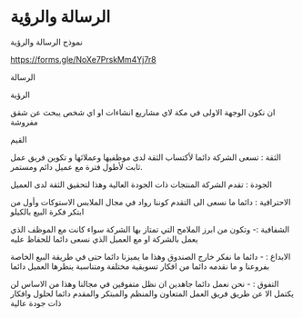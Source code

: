 # الرسالة والرؤية

نموذج الرسالة والرؤية

https://forms.gle/NoXe7PrskMm4Yj7r8

الرسالة

الرؤية 

ان نكون الوجهة الاولى في مكة لاي مشاريع انشاءات او اي شخص يبحث عن شقق مفروشة

القيم


الثقة : تسعى الشركة دائما لأكتساب الثقة لدى موظفيها وعملائها و تكوين فريق عمل ثابت لأطول فترة مع عميل دائم ومستمر.

الجودة : تقدم الشركة المنتجات ذات الجودة العالية وهذا لتحقيق الثقة لدى العميل

الاحترافية : دائما ما نسعى الى التقدم كوننا رواد في مجال الملابس الاستوكات وأول من ابتكر فكرة البيع بالكيلو

الشفافية :- وتكون من ابرز الملامح التي تمتاز بها الشركة سواء كانت مع الموظف الذي يعمل بالشركة او مع العميل الذي نسعى دائما للحفاظ عليه

الابداع : - دائما ما نفكر خارج الصندوق وهذا ما يميزنا دائما حتى في طريقة البيع الخاصة بفروعنا و ما نقدمه دائما من افكار تسويقية مختلفة ومتناسبة ينظرها العميل دائما

التفوق : - نحن نعمل دائما جاهدين ان نظل متفوقين في مجالنا وهذا من الاساس لن يكتمل الا عن طريق فريق العمل المتعاون والمنظم والمبتكر والمقدم دائما لحلول وافكار ذات جودة عالية